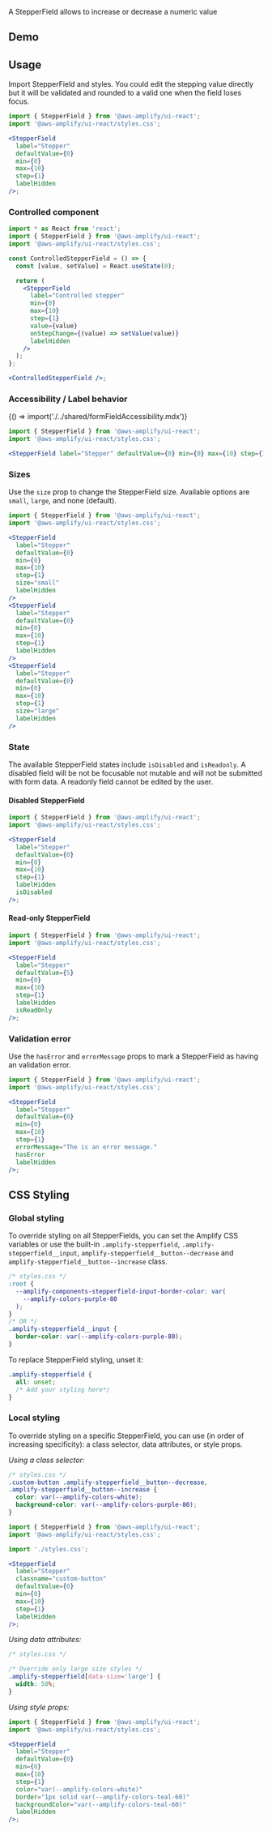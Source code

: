 

A StepperField allows to increase or decrease a numeric value

## Demo

<StepperFieldDemo />

## Usage

Import StepperField and styles. You could edit the stepping value directly but it will be validated and rounded to a valid one when the field loses focus.

```jsx
import { StepperField } from '@aws-amplify/ui-react';
import '@aws-amplify/ui-react/styles.css';

<StepperField
  label="Stepper"
  defaultValue={0}
  min={0}
  max={10}
  step={1}
  labelHidden
/>;
```

<Example>
  <StepperField
    label="Stepper"
    defaultValue={0}
    min={0}
    max={10}
    step={1}
    labelHidden
  />
</Example>

### Controlled component

```jsx
import * as React from 'react';
import { StepperField } from '@aws-amplify/ui-react';
import '@aws-amplify/ui-react/styles.css';

const ControlledStepperField = () => {
  const [value, setValue] = React.useState(0);

  return (
    <StepperField
      label="Controlled stepper"
      min={0}
      max={10}
      step={1}
      value={value}
      onStepChange={(value) => setValue(value)}
      labelHidden
    />
  );
};

<ControlledStepperField />;
```

<Example>
  <ControlledStepperField />
</Example>

### Accessibility / Label behavior

<Fragment>{() => import('./../shared/formFieldAccessibility.mdx')}</Fragment>

```jsx
import { StepperField } from '@aws-amplify/ui-react';
import '@aws-amplify/ui-react/styles.css';

<StepperField label="Stepper" defaultValue={0} min={0} max={10} step={1} />;
```

<Example>
  <StepperField label="Stepper" defaultValue={0} min={0} max={10} step={1} />
</Example>

### Sizes

Use the `size` prop to change the StepperField size. Available options are `small`, `large`, and none (default).

```jsx
import { StepperField } from '@aws-amplify/ui-react';
import '@aws-amplify/ui-react/styles.css';

<StepperField
  label="Stepper"
  defaultValue={0}
  min={0}
  max={10}
  step={1}
  size="small"
  labelHidden
/>
<StepperField
  label="Stepper"
  defaultValue={0}
  min={0}
  max={10}
  step={1}
  labelHidden
/>
<StepperField
  label="Stepper"
  defaultValue={0}
  min={0}
  max={10}
  step={1}
  size="large"
  labelHidden
/>
```

<Example>
  <Flex direction="column">
    <StepperField
      label="Stepper"
      defaultValue={0}
      min={0}
      max={10}
      step={1}
      size="small"
      labelHidden
    />
    <StepperField
      label="Stepper"
      defaultValue={0}
      min={0}
      max={10}
      step={1}
      labelHidden
    />
    <StepperField
      label="Stepper"
      defaultValue={0}
      min={0}
      max={10}
      step={1}
      size="large"
      labelHidden
    />
  </Flex>
</Example>

### State

The available StepperField states include `isDisabled` and `isReadonly`. A disabled field will be not be focusable not mutable and will not be submitted with form data. A readonly field cannot be edited by the user.

#### Disabled StepperField

```jsx
import { StepperField } from '@aws-amplify/ui-react';
import '@aws-amplify/ui-react/styles.css';

<StepperField
  label="Stepper"
  defaultValue={0}
  min={0}
  max={10}
  step={1}
  labelHidden
  isDisabled
/>;
```

<Example>
  <StepperField
    label="Stepper"
    defaultValue={0}
    min={0}
    max={10}
    step={1}
    labelHidden
    isDisabled
  />
</Example>

#### Read-only StepperField

```jsx
import { StepperField } from '@aws-amplify/ui-react';
import '@aws-amplify/ui-react/styles.css';

<StepperField
  label="Stepper"
  defaultValue={5}
  min={0}
  max={10}
  step={1}
  labelHidden
  isReadOnly
/>;
```

<Example>
  <StepperField
    label="Stepper"
    defaultValue={5}
    min={0}
    max={10}
    step={1}
    labelHidden
    isReadOnly
  />
</Example>

### Validation error

Use the `hasError` and `errorMessage` props to mark a StepperField as having an validation error.

```jsx
import { StepperField } from '@aws-amplify/ui-react';
import '@aws-amplify/ui-react/styles.css';

<StepperField
  label="Stepper"
  defaultValue={0}
  min={0}
  max={10}
  step={1}
  errorMessage="The is an error message."
  hasError
  labelHidden
/>;
```

<Example>
  <StepperField
    label="Stepper"
    defaultValue={0}
    min={0}
    max={10}
    step={1}
    errorMessage="The is an error message."
    hasError
    labelHidden
  />
</Example>

## CSS Styling

### Global styling

To override styling on all StepperFields, you can set the Amplify CSS variables or use the built-in `.amplify-stepperfield`, `.amplify-stepperfield__input`, `amplify-stepperfield__button--decrease` and `amplify-stepperfield__button--increase` class.

```css
/* styles.css */
:root {
  --amplify-components-stepperfield-input-border-color: var(
    --amplify-colors-purple-80
  );
}
/* OR */
.amplify-stepperfield__input {
  border-color: var(--amplify-colors-purple-80);
}
```

To replace StepperField styling, unset it:

```css
.amplify-stepperfield {
  all: unset;
  /* Add your styling here*/
}
```

<Example>
  <StepperField
    label="Stepper"
    className="global-styling-example"
    defaultValue={0}
    min={0}
    max={10}
    step={1}
    labelHidden
  />
</Example>

### Local styling

To override styling on a specific StepperField, you can use (in order of increasing specificity): a class selector, data attributes, or style props.

_Using a class selector:_

```css
/* styles.css */
.custom-button .amplify-stepperfield__button--decrease,
.amplify-stepperfield__button--increase {
  color: var(--amplify-colors-white);
  background-color: var(--amplify-colors-purple-80);
}
```

```jsx
import { StepperField } from '@aws-amplify/ui-react';
import '@aws-amplify/ui-react/styles.css';

import './styles.css';

<StepperField
  label="Stepper"
  classname="custom-button"
  defaultValue={0}
  min={0}
  max={10}
  step={1}
  labelHidden
/>;
```

<Example>
  <StepperField
    label="Stepper"
    className="custom-button"
    defaultValue={0}
    min={0}
    max={10}
    step={1}
    labelHidden
  />
</Example>

_Using data attributes:_

```css
/* styles.css */

/* Override only large size styles */
.amplify-stepperfield[data-size='large'] {
  width: 50%;
}
```

<Example>
  <StepperField
    label="Stepper"
    className="data-attribute-large-size"
    defaultValue={0}
    min={0}
    max={10}
    size="large"
    step={1}
    labelHidden
  />
</Example>

_Using style props:_

```jsx
import { StepperField } from '@aws-amplify/ui-react';
import '@aws-amplify/ui-react/styles.css';

<StepperField
  label="Stepper"
  defaultValue={0}
  min={0}
  max={10}
  step={1}
  color="var(--amplify-colors-white)"
  border="1px solid var(--amplify-colors-teal-60)"
  backgroundColor="var(--amplify-colors-teal-60)"
  labelHidden
/>;
```

<Example>
  <StepperField
    label="Stepper"
    defaultValue={0}
    min={0}
    max={10}
    step={1}
    backgroundColor="var(--amplify-colors-teal-60)"
    border="1px solid var(--amplify-colors-teal-60)"
    color="var(--amplify-colors-white)"
    labelHidden
  />
</Example>
